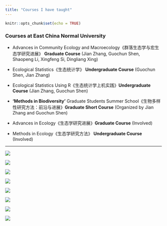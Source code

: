 ```yaml
---
title: "Courses I have taught"
---
```


```r
knitr::opts_chunk$set(echo = TRUE)
```

### Courses at East China Normal University

* Advances in Community Ecology and Macroecology《群落生态学与宏生态学研究进展》 **Graduate Course** (Jian Zhang, Guochun Shen, Shaopeng Li, Xingfeng Si, Dingliang Xing)

* Ecological Statistics《生态统计学》 **Undergraduate Course** (Guochun Shen, Jian Zhang)

* Ecological Statistics Using R《生态统计学上机实践》**Undergraduate Course** (Jian Zhang, Guochun Shen)

* **‘Methods in Biodiversity’** Graduate Students Summer School《生物多样性研究方法：前沿与进展》**Graduate Short Course** (Organized by Jian Zhang and Guochun Shen)

* Advances in Ecology《生态学研究进展》**Graduate Course** (Involved)

* Methods in Ecology《生态学研究方法》 **Undergraduate Course** (Involved)


<hr>

<div class = "row">

<div class = "col-md-4">
[![](Teach1.jpg)](Teach1.jpg){#id .class width=100% height=100%}
</div>

<div class = "col-md-4">
[![](Teach2.jpg)](Teach2.jpg){#id .class width=100% height=100%}
</div>

<div class = "col-md-4">
[![](Teach3.jpg)](Teach3.jpg){#id .class width=100% height=100%}
</div>

</div>

<div class = "row">

<div class = "col-md-4">
[![](Teach4.jpg)](Teach4.jpg){#id .class width=100% height=100%}
</div>

<div class = "col-md-4">
[![](Teach5.jpg)](Teach5.jpg){#id .class width=100% height=100%}
</div>

<div class = "col-md-4">
[![](Teach6.jpg)](Teach6.jpg){#id .class width=100% height=100%}
</div>

</div>

<div class = "row">

<div class = "col-md-6">
[![](Teach7.jpg)](Teach7.jpg){#id .class width=100% height=100%}
</div>

<div class = "col-md-6">
[![](Teach0.png)](Teach0.png){#id .class width=100% height=100%}
</div>

</div>